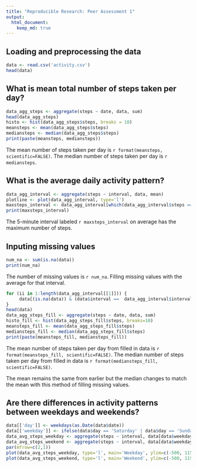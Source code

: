 ---
title: "Reproducible Research: Peer Assessment 1"
output: 
  html_document:
    keep_md: true
---


## Loading and preprocessing the data
```{r}
data <- read.csv('activity.csv')
head(data)
```

## What is mean total number of steps taken per day?
```{r}
data_agg_steps <- aggregate(steps ~ date, data, sum)
head(data_agg_steps)
histo <- hist(data_agg_steps$steps, breaks = 10)
meansteps <- mean(data_agg_steps$steps)
mediansteps <- median(data_agg_steps$steps)
print(paste(meansteps, mediansteps))
```

The mean number of steps taken per day is `r format(meansteps, scientific=FALSE)`. The median number of steps taken per day is `r mediansteps`.

## What is the average daily activity pattern?
```{r}
data_agg_interval <- aggregate(steps ~ interval, data, mean)
plotline <- plot(data_agg_interval, type='l')
maxsteps_interval <- data_agg_interval[which(data_agg_interval$steps == max(data_agg_interval$steps)), 1]
print(maxsteps_interval)
```
The 5-minute interval labeled `r maxsteps_interval` on average has the maximum number of steps.

## Inputing missing values
```{r}
num_na <- sum(is.na(data))
print(num_na)
```
The number of missing values is `r num_na`. Filling missing values with the average for that interval. 
```{r}
for (ii in 1:length(data_agg_interval[[1]])) {
     data[(is.na(data)) & (data$interval ==  data_agg_interval$interval[[ii]]),]$steps <- data_agg_interval$steps[[ii]]
}
head(data)
data_agg_steps_fill <- aggregate(steps ~ date, data, sum)
histo_fill <- hist(data_agg_steps_fill$steps, breaks=10)
meansteps_fill <- mean(data_agg_steps_fill$steps)
mediansteps_fill <- median(data_agg_steps_fill$steps)
print(paste(meansteps_fill, mediansteps_fill))
```

The mean number of steps taken per day from filled in data is `r format(meansteps_fill, scientific=FALSE)`. The median number of steps taken per day from filled in data is `r format(mediansteps_fill, scientific=FALSE)`. 

The mean remains the same from earlier but the median changes to match the mean with this method of filling missing values.

## Are there differences in activity patterns between weekdays and weekends?
```{r}
data[['day']] <- weekdays(as.Date(data$date))
data[['weekday']] <- ifelse(data$day == 'Saturday' | data$day == 'Sunday', 1, 0)
data_avg_steps_weekday <- aggregate(steps ~ interval, data[data$weekday==0,], sum)
data_avg_steps_weekend <- aggregate(steps ~ interval, data[data$weekday==1,], sum)
par(mfrow=c(2,1))
plot(data_avg_steps_weekday, type='l', main='Weekday', ylim=c(-500, 11500))
plot(data_avg_steps_weekend, type='l', main='Weekend', ylim=c(-500, 11500))
```
